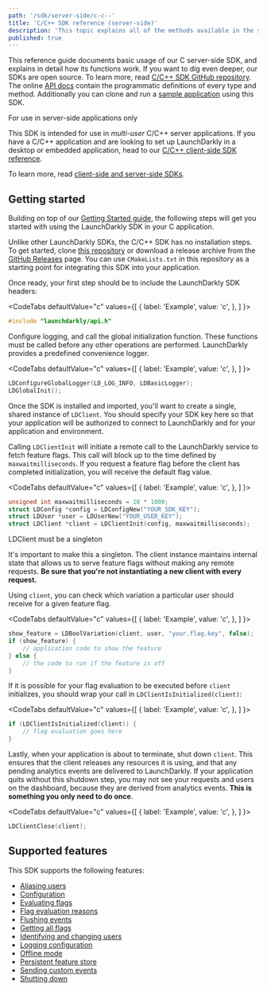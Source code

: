 ```yaml
---
path: '/sdk/server-side/c-c--'
title: 'C/C++ SDK reference (server-side)'
description: 'This topic explains all of the methods available in the server-side C and C++ SDK, with detail about how they work.'
published: true
---
```


This reference guide documents basic usage of our C server-side SDK, and explains in detail how its functions work. If you want to dig even deeper, our SDKs are open source. To learn more, read [C/C++ SDK GitHub repository](https://github.com/launchdarkly/c-server-sdk). The online [API docs](https://launchdarkly.github.io/c-server-sdk) contain the programmatic definitions of every type and method. Additionally you can clone and run a [sample application](https://github.com/launchdarkly/hello-c-server) using this SDK.

<Callout intent="info">
  <CalloutTitle>For use in server-side applications only</CalloutTitle>
  <CalloutDescription>

  This SDK is intended for use in *multi-user* C/C++ server applications. If you have a C/C++ application and are looking to set up LaunchDarkly in a desktop or embedded application, head to our [C/C++ client-side SDK reference](/sdk/client-side/c-c--).

  To learn more, read [client-side and server-side SDKs](/sdk/concepts/client-side-server-side).

  </CalloutDescription>
</Callout>

## Getting started

Building on top of our [Getting Started guide](/home/getting-started), the following steps will get you started with using the LaunchDarkly SDK in your C application.

Unlike other LaunchDarkly SDKs, the C/C++ SDK has no installation steps. To get started, clone [this repository](https://github.com/launchdarkly/c-server-sdk) or download a release archive from the [GitHub Releases](https://github.com/launchdarkly/c-server-sdk/releases) page. You can use `CMakeLists.txt` in this repository as a starting point for integrating this SDK into your application.

Once ready, your first step should be to include the LaunchDarkly SDK headers:

<CodeTabs
  defaultValue="c"
  values={[
    { label: 'Example', value: 'c', },
  ]
}>
<CodeTabItem value="c">

```c
#include "launchdarkly/api.h"
```

</CodeTabItem>
</CodeTabs>

Configure logging, and call the global initialization function. These functions must be called before any other operations are performed. LaunchDarkly provides a predefined convenience logger.

<CodeTabs
  defaultValue="c"
  values={[
    { label: 'Example', value: 'c', },
  ]
}>
<CodeTabItem value="c">

```c
LDConfigureGlobalLogger(LD_LOG_INFO, LDBasicLogger);
LDGlobalInit();
```

</CodeTabItem>
</CodeTabs>

Once the SDK is installed and imported, you'll want to create a single, shared instance of `LDClient`. You should specify your SDK key here so that your application will be authorized to connect to LaunchDarkly and for your application and environment.

Calling `LDClientInit` will initiate a remote call to the LaunchDarkly service to fetch feature flags. This call will block up to the time defined by `maxwaitmilliseconds`. If you request a feature flag before the client has completed initialization, you will receive the default flag value.

<CodeTabs
  defaultValue="c"
  values={[
    { label: 'Example', value: 'c', },
  ]
}>
<CodeTabItem value="c">

```c
unsigned int maxwaitmilliseconds = 10 * 1000;
struct LDConfig *config = LDConfigNew("YOUR_SDK_KEY");
struct LDUser *user = LDUserNew("YOUR_USER_KEY");
struct LDClient *client = LDClientInit(config, maxwaitmilliseconds);
```

</CodeTabItem>
</CodeTabs>

<Callout intent="alert">
  <CalloutTitle>LDClient must be a singleton</CalloutTitle>
  <CalloutDescription>

It's important to make this a singleton. The client instance maintains internal state that allows us to
serve feature flags without making any remote requests. **Be sure that you're not instantiating a new client with
every request.**

  </CalloutDescription>
</Callout>

Using `client`, you can check which variation a particular user should receive for a given feature flag.

<CodeTabs
  defaultValue="c"
  values={[
    { label: 'Example', value: 'c', },
  ]
}>
<CodeTabItem value="c">

```c
show_feature = LDBoolVariation(client, user, "your.flag.key", false);
if (show_feature) {
    // application code to show the feature
} else {
    // the code to run if the feature is off
}
```

</CodeTabItem>
</CodeTabs>

If it is possible for your flag evaluation to be executed before `client` initializes, you should wrap your call in `LDClientIsInitialized(client)`:

<CodeTabs
  defaultValue="c"
  values={[
    { label: 'Example', value: 'c', },
  ]
}>
<CodeTabItem value="c">

```c
if (LDClientIsInitialized(client)) {
    // flag evaluation goes here
}
```

</CodeTabItem>
</CodeTabs>

Lastly, when your application is about to terminate, shut down `client`. This ensures that the client releases any resources it is using, and that any pending analytics events are delivered to LaunchDarkly. If your application quits without this shutdown step, you may not see your requests and users on the dashboard, because they are derived from analytics events. **This is something you only need to do once**.

<CodeTabs
  defaultValue="c"
  values={[
    { label: 'Example', value: 'c', },
  ]
}>
<CodeTabItem value="c">

```c
LDClientClose(client);
```

</CodeTabItem>
</CodeTabs>

## Supported features

This SDK supports the following features:

* [Aliasing users](/sdk/features/aliasing-users#cc-server-side)
* [Configuration](/sdk/features/config#cc-server-side)
* [Evaluating flags](/sdk/features/variation#cc-server-side)
* [Flag evaluation reasons](/sdk/features/variationdetail#cc-server-side)
* [Flushing events](/sdk/features/flush#cc-server-side)
* [Getting all flags](/sdk/features/all-flags#cc-server-side)
* [Identifying and changing users](/sdk/features/identify#cc-server-side)
* [Logging configuration](/sdk/features/logging#cc-server-side)
* [Offline mode](/sdk/features/offline-mode#cc-server-side)
* [Persistent feature store](/sdk/features/database-integrations#cc-server-side)
* [Sending custom events](/sdk/features/track#cc-server-side)
* [Shutting down](/sdk/features/shutdown#cc-server-side)
